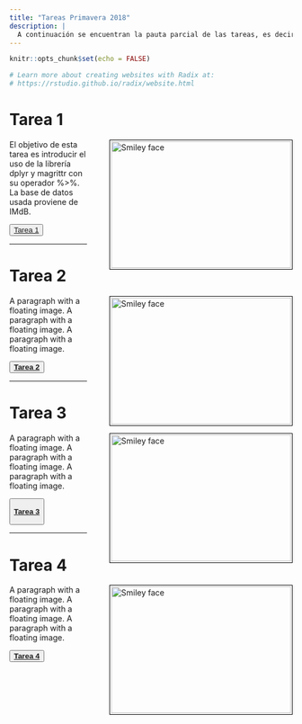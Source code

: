 ```yaml
---
title: "Tareas Primavera 2018"
description: |
  A continuación se encuentran la pauta parcial de las tareas, es decir, solo el código. El código tanto de la página en Redix como el R Markdown se encuentran en github `r emo::ji("heart")` `r emo::ji("heart")` `r emo::ji("heart")`. 
---
```


```r
knitr::opts_chunk$set(echo = FALSE)

# Learn more about creating websites with Radix at:
# https://rstudio.github.io/radix/website.html

```

# Tarea 1

<p>
<img src="images/images_hw1.png" alt="Smiley face" style="float: right; width:320px; height:225px; margin-bottom: 0px 10px;
margin-left: 40px ; border: solid black 1px; padding: 2px">
El objetivo de esta tarea es introducir el uso de la librería dplyr y magrittr con su operador %>%. La base de datos usada proviene de IMdB.

<button class="button" onclick="myFunction()"> 
[Tarea 1](spring_2018//homeworks/HW1/HWS1.html)
</button>

</p>

---

# Tarea 2 

<p>
<img src="images/images_hw2.png" alt="Smiley face" style="float: right; width:320px; height:225px; margin-bottom: 0px 10px;
margin-left: 40px ; border: solid black 1px; padding: 2px">
A paragraph with a floating image. A paragraph with a floating image. A paragraph with a floating image.  

<button class="button" onclick="myFunction()"> 
[**Tarea 2**](spring_2018/homeworks/HW2/HWS2.html)
</button>

</p>

---

# Tarea 3

<p>
<img src="images/images_hw3.png" alt="Smiley face" style="float: right; width:320px; height:225px; margin-bottom: 0px 10px;
margin-left: 40px ; border: solid black 1px; padding: 2px">
A paragraph with a floating image. A paragraph with a floating image. A paragraph with a floating image.  

<button class="button" onclick="myFunction()"> 
[**Tarea 3**](spring_2018/homeworks/HW3/HWS3.html)

</button>
</p>

---

# Tarea 4

<p>
<img src="images/images_hw4.png" alt="Smiley face" style="float: right; width:320px; height:225px; margin-bottom: 0px 10px;
margin-left: 40px ; border: solid black 1px; padding: 2px">
A paragraph with a floating image. A paragraph with a floating image. A paragraph with a floating image.

<button class="button" onclick="myFunction()"> 
[**Tarea 4**](spring_2018/homeworks/HW4/HWS4.html)
</button>
</p>

